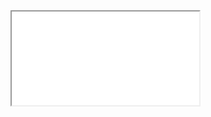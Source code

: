 
<Meta title="Tailwind"/>

<style>{`
.sbdocs-wrapper {
  padding: 0 !important;
}
.sbdocs .sbdocs-content {
  max-width: 100%;
}
`}</style>

<iframe src="./tailwind.html" style={{height: '100vh', width: '100vw'}}/>
